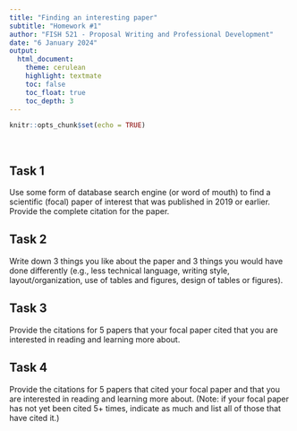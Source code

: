 ```yaml
---
title: "Finding an interesting paper"
subtitle: "Homework #1"
author: "FISH 521 - Proposal Writing and Professional Development"
date: "6 January 2024"
output:
  html_document:
    theme: cerulean
    highlight: textmate
    toc: false
    toc_float: true
    toc_depth: 3
---
```


```r
knitr::opts_chunk$set(echo = TRUE)
```

<br>

## Task 1

Use some form of database search engine (or word of mouth) to find a scientific (focal) paper of interest that was published in 2019 or earlier. Provide the complete citation for the paper.

## Task 2

Write down 3 things you like about the paper and 3 things you would have done differently (e.g., less technical language, writing style, layout/organization, use of tables and figures, design of tables or figures).

## Task 3

Provide the citations for 5 papers that your focal paper cited that you are interested in reading and learning more about.

## Task 4

Provide the citations for 5 papers that cited your focal paper and that you are interested in reading and learning more about. (Note: if your focal paper has not yet been cited 5+ times, indicate as much and list all of those that have cited it.)

